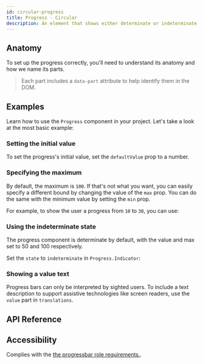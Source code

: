 ```yaml
---
id: circular-progress
title: Progress - Circular
description: An element that shows either determinate or indeterminate progress.
---
```


<ComponentPreview id="Progress" />

## Anatomy

To set up the progress correctly, you'll need to understand its anatomy and how
we name its parts.

> Each part includes a `data-part` attribute to help identify them in the DOM.

<Anatomy id="circular-progress" />

## Examples

Learn how to use the `Progress` component in your project. Let's take a look at
the most basic example:

<Example id="basic" />

### Setting the initial value

To set the progress's initial value, set the `defaultValue` prop to a number.

<Example id="initial-value" />

### Specifying the maximum

By default, the maximum is `100`. If that's not what you want, you can easily
specify a different bound by changing the value of the `max` prop. You can do
the same with the minimum value by setting the `min` prop.

For example, to show the user a progress from `10` to `30`, you can use:

<Example id="min-max" />

### Using the indeterminate state

The progress component is determinate by default, with the value and max set to
50 and 100 respectively.

Set the `state` to `indeterminate` in `Progress.Indicator`:

<Example id="indeterminate" />

### Showing a value text

Progress bars can only be interpreted by sighted users. To include a text
description to support assistive technologies like screen readers, use the
`value` part in `translations`.

<Example id="value-text" />

## API Reference

<ComponentTypes id="progress" />

## Accessibility

Complies with the [the progressbar role requirements.](https://w3c.github.io/aria/#progressbar).
